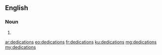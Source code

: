 ==English==

===Noun===
{{head|en|plural}}

# {{plural of|dedication|lang=en|nocat=1}}

[[ar:dedications]]
[[eo:dedications]]
[[fr:dedications]]
[[ku:dedications]]
[[mg:dedications]]
[[my:dedications]]